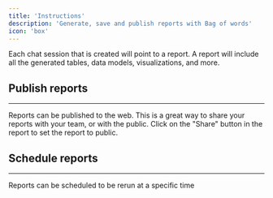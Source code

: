 ```yaml
---
title: 'Instructions'
description: 'Generate, save and publish reports with Bag of words'
icon: 'box'
---
```


Each chat session that is created will point to a report. A report will include all the generated tables, data models, visualizations, and more.

## Publish reports
---

Reports can be published to the web. This is a great way to share your reports with your team, or with the public. Click on the "Share" button in the report to set the report to public.

## Schedule reports
---

Reports can be scheduled to be rerun at a specific time